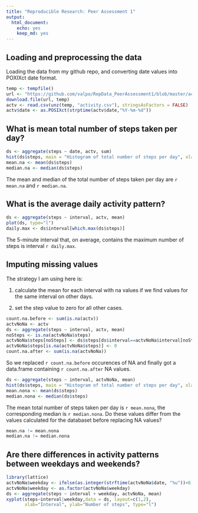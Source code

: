 ```yaml
---
title: "Reproducible Research: Peer Assessment 1"
output: 
  html_document:
    echo: yes
    keep_md: yes
---
```


## Loading and preprocessing the data
Loading the data from my github repo, and converting date values into POXIXct date format. 
```r
temp <- tempfile()
url <- "https://github.com/valpo/RepData_PeerAssessment1/blob/master/activity.zip?raw=true"
download.file(url, temp)
actv <- read.csv(unz(temp, "activity.csv"), stringsAsFactors = FALSE)
actv$date <- as.POSIXct(strptime(actv$date,"%Y-%m-%d"))
```

## What is mean total number of steps taken per day?
```r
ds <- aggregate(steps ~ date, actv, sum)
hist(ds$steps, main = "Histogram of total number of steps per day", xlab = "total number of steps")
mean.na <- mean(ds$steps)
median.na <- median(ds$steps)
```
The mean and median of the total number of steps taken per day are `r mean.na` and 
`r median.na`.

## What is the average daily activity pattern?
```r
ds <- aggregate(steps ~ interval, actv, mean)
plot(ds, type="l")
daily.max <- ds$interval[which.max(ds$steps)]
```
The 5-minute interval that, on average, contains the maximum number of steps is interval 
`r daily.max`. 

## Imputing missing values
The strategy I am using here is:

1. calculate the mean for each interval with na values if we find values for the same 
   interval on other days. 
   
2. set the step value to zero for all other cases. 

```r
count.na.before <- sum(is.na(actv))
actvNoNa <- actv
ds <- aggregate(steps ~ interval, actv, mean)
noSteps <- is.na(actvNoNa$steps)
actvNoNa$steps[noSteps] <- ds$steps[ds$interval==actvNoNa$interval[noSteps]]
actvNoNa$steps[is.na(actvNoNa$steps)] <- 0
count.na.after <- sum(is.na(actvNoNa))
```
So we replaced `r count.na.before` occurences of NA and finally got a data.frame containing
`r count.na.after` NA values. 

```r
ds <- aggregate(steps ~ interval, actvNoNa, mean)
hist(ds$steps, main = "Histogram of total number of steps per day", xlab = "total number of steps")
mean.nona <- mean(ds$steps)
median.nona <- median(ds$steps)
```
The mean total number of steps taken per day is `r mean.nona`, the corresponding median 
is `r median.nona`. Do these values differ from the values calculated for the databaset before 
replacing NA values?
```r
mean.na != mean.nona
median.na != median.nona
```


## Are there differences in activity patterns between weekdays and weekends?
```r
library(lattice) 
actvNoNa$weekday <- ifelse(as.integer(strftime(actvNoNa$date, "%u"))<6,"weekday","weekend")
actvNoNa$weekday <- as.factor(actvNoNa$weekday)
ds <- aggregate(steps ~ interval + weekday, actvNoNa, mean)
xyplot(steps~interval|weekday,data = ds, layout=c(1,2), 
       xlab="Interval", ylab="Number of steps", type="l")
```




